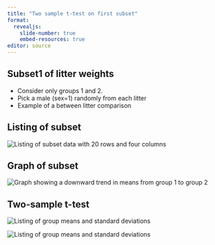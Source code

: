```yaml
---
title: "Two sample t-test on first subset"
format: 
  revealjs:
    slide-number: true
    embed-resources: true
editor: source
---
```


## Subset1 of litter weights

-   Consider only groups 1 and 2.
-   Pick a male (sex=1) randomly from each litter
-   Example of a between litter comparison

## Listing of subset

![](../images/litter-weights-subset1-01.png "Listing of subset data with 20 rows and four columns")

## Graph of subset

![](../images/litter-weights-subset1-02.png "Graph showing a downward trend in means from group 1 to group 2")

## Two-sample t-test

![](../images/litter-weights-subset1-03.png "Listing of group means and standard deviations")

![](../images/litter-weights-subset1-04.png "Listing of group means and standard deviations")

